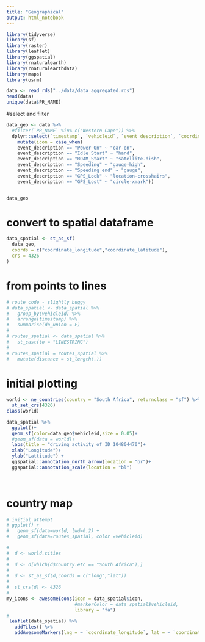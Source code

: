 ```yaml
---
title: "Geographical"
output: html_notebook
---
```



```r
library(tidyverse)
library(sf)
library(raster)
library(leaflet)
library(ggspatial)
library(rnaturalearth)
library(rnaturalearthdata)
library(maps)
library(osrm)
```

```r
data <- read_rds("../data/data_aggregated.rds")
head(data)
unique(data$PR_NAME)
```

#select and filter
```r
data_geo <- data %>% 
  #filter(`PR_NAME` %in% c("Western Cape")) %>% 
  dplyr::select(`timestamp`, `vehicleid`, `event_description`, `coordinate_latitude`, `coordinate_longitude`) %>% 
    mutate(icon = case_when(
    event_description == "Power On" ~ "car-on",
    event_description == "Idle Start" ~ "hand",
    event_description == "ROAM_Start" ~ "satellite-dish",
    event_description == "Speeding" ~ "gauge-high",
    event_description == "Speeding end" ~ "gauge",
    event_description == "GPS_Lock" ~ "location-crosshairs",
    event_description == "GPS_Lost" ~ "circle-xmark"))


data_geo

```

# convert to spatial dataframe
```r
data_spatial <- st_as_sf(
  data_geo,
  coords = c("coordinate_longitude","coordinate_latitude"),
  crs = 4326
)
```

# from points to lines
```r
# route code - slightly buggy
# data_spatial <- data_spatial %>%
#   group_by(vehicleid) %>%
#   arrange(timestamp) %>% 
#   summarise(do_union = F)
# 
# routes_spatial <- data_spatial %>% 
#   st_cast(to = "LINESTRING")
# 
# routes_spatial = routes_spatial %>% 
#   mutate(distance = st_length(.))
```

# initial plotting
```r

world <- ne_countries(country = "South Africa", returnclass = "sf") %>% 
  st_set_crs(4326)
class(world)

data_spatial %>%   
  ggplot()+
  geom_sf(color=data_geo$vehicleid,size = 0.05)+
  #geom_sf(data = world)+
  labs(title = "driving activity of ID 104804470")+
  xlab("Longitude")+
  ylab("Lattitude") +
  ggspatial::annotation_north_arrow(location = "br")+
  ggspatial::annotation_scale(location = "bl") 
  
  
```

# country map
```r
# initial attempt
# ggplot() +
#   geom_sf(data=world, lwd=0.2) +
#   geom_sf(data=routes_spatial, color =vehicleid)

# 
#  d <- world.cities
#  
#  d <- d[which(d$country.etc == "South Africa"),]
#  
#  d <- st_as_sf(d,coords = c("long","lat"))
#  
#  st_crs(d) <- 4326
#  
my_icons <- awesomeIcons(icon = data_spatial$icon,
                         #markerColor = data_spatial$vehicleid,
                         library = "fa")
#  
 leaflet(data_spatial) %>%
   addTiles() %>%
   addAwesomeMarkers(lng = ~ `coordinate_longitude`, lat = ~ `coordinate_latitude`, icon =~ my_icons[`event_description`])

  
  

```

